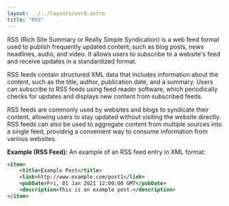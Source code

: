 ```yaml
---
layout: ../../layouts/word.astro
title: "RSS"
---
```

RSS (Rich Site Summary or Really Simple Syndication) is a web feed format used to publish frequently updated content, such as blog posts, news headlines, audio, and video. It allows users to subscribe to a website's feed and receive updates in a standardized format.

RSS feeds contain structured XML data that includes information about the content, such as the title, author, publication date, and a summary. Users can subscribe to RSS feeds using feed reader software, which periodically checks for updates and displays new content from subscribed feeds.

RSS feeds are commonly used by websites and blogs to syndicate their content, allowing users to stay updated without visiting the website directly. RSS feeds can also be used to aggregate content from multiple sources into a single feed, providing a convenient way to consume information from various websites.

**Example (RSS Feed):**
An example of an RSS feed entry in XML format:
```xml
<item>
    <title>Example Post</title>
    <link>http://www.example.com/post1</link>
    <pubDate>Fri, 01 Jan 2021 12:00:00 GMT</pubDate>
    <description>This is an example post.</description>
</item>
```